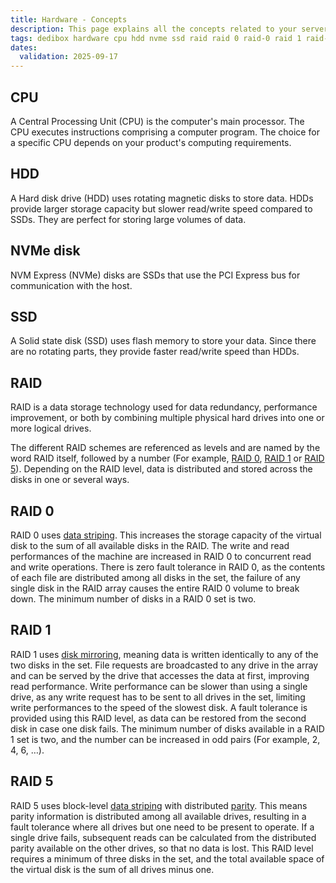 ```yaml
---
title: Hardware - Concepts
description: This page explains all the concepts related to your servers Hardware
tags: dedibox hardware cpu hdd nvme ssd raid raid 0 raid-0 raid 1 raid-1 raid-5
dates:
  validation: 2025-09-17
---
```


## CPU

A Central Processing Unit (CPU) is the computer's main processor. The CPU executes instructions comprising a computer program. The choice for a specific CPU depends on your product's computing requirements.

## HDD

A Hard disk drive (HDD) uses rotating magnetic disks to store data. HDDs provide larger storage capacity but slower read/write speed compared to SSDs. They are perfect for storing large volumes of data.

## NVMe disk

NVM Express (NVMe) disks are SSDs that use the PCI Express bus for communication with the host.

## SSD

A Solid state disk (SSD) uses flash memory to store your data. Since there are no rotating parts, they provide faster read/write speed than HDDs.

## RAID

RAID is a data storage technology used for data redundancy, performance improvement, or both by combining multiple physical hard drives into one or more logical drives.

The different RAID schemes are referenced as levels and are named by the word RAID itself, followed by a number (For example, [RAID 0](#raid-0), [RAID 1](#raid-1) or [RAID 5](#raid-5)). Depending on the RAID level, data is distributed and stored across the disks in one or several ways.

## RAID 0

RAID 0 uses [data striping](https://en.wikipedia.org/wiki/Data_striping). This increases the storage capacity of the virtual disk to the sum of all available disks in the RAID. The write and read performances of the machine are increased in RAID 0 to concurrent read and write operations. There is zero fault tolerance in RAID 0, as the contents of each file are distributed among all disks in the set, the failure of any single disk in the RAID array causes the entire RAID 0 volume to break down.
The minimum number of disks in a RAID 0 set is two.

## RAID 1

RAID 1 uses [disk mirroring](https://en.wikipedia.org/wiki/Disk_mirroring), meaning data is written identically to any of the two disks in the set. File requests are broadcasted to any drive in the array and can be served by the drive that accesses the data at first, improving read performance. Write performance can be slower than using a single drive, as any write request has to be sent to all drives in the set, limiting write performances to the speed of the slowest disk. A fault tolerance is provided using this RAID level, as data can be restored from the second disk in case one disk fails. The minimum number of disks available in a RAID 1 set is two, and the number can be increased in odd pairs (For example, 2, 4, 6, …).

## RAID 5

RAID 5 uses block-level [data striping](https://en.wikipedia.org/wiki/Data_striping) with distributed [parity](https://en.wikipedia.org/wiki/Parity_drive). This means parity information is distributed among all available drives, resulting in a fault tolerance where all drives but one need to be present to operate. If a single drive fails, subsequent reads can be calculated from the distributed parity available on the other drives, so that no data is lost. This RAID level requires a minimum of three disks in the set, and the total available space of the virtual disk is the sum of all drives minus one.